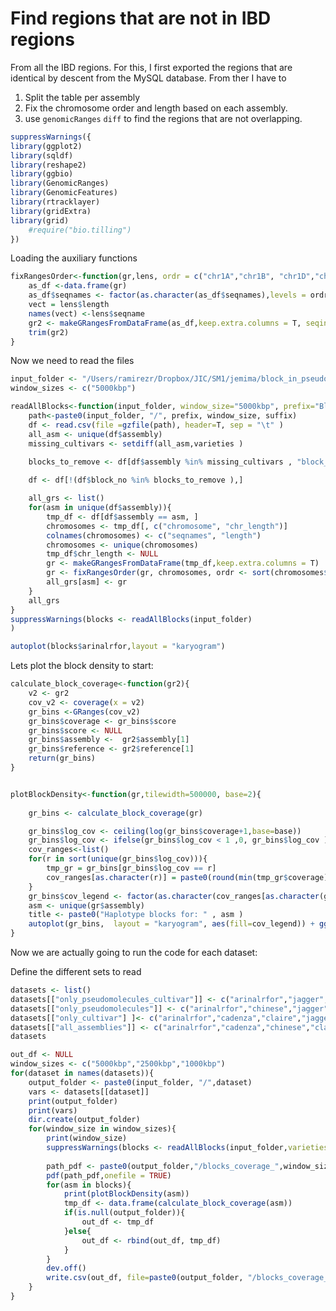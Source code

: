 # Find regions that are not in IBD regions

From all the IBD regions. For this, I first exported the regions that are identical by descent from the MySQL database. From ther I have to 

1. Split the table per assembly
2. Fix the chromosome order and length based on each assembly. 
3. use ```genomicRanges``` ```diff``` to find the regions that are not overlapping. 

```r
suppressWarnings({
library(ggplot2)
library(sqldf)
library(reshape2)
library(ggbio)
library(GenomicRanges)
library(GenomicFeatures)
library(rtracklayer)
library(gridExtra)
library(grid)
    #require("bio.tilling")
})
```

Loading the auxiliary functions

```r
fixRangesOrder<-function(gr,lens, ordr = c("chr1A","chr1B", "chr1D","chr2A","chr2B", "chr2D","chr3A","chr3B", "chr3D","chr4A","chr4B", "chr4D","chr5A","chr5B", "chr5D","chr6A","chr6B", "chr6D","chr7A","chr7B", "chr7D","chrUn")){
    as_df <-data.frame(gr)
    as_df$seqnames <- factor(as.character(as_df$seqnames),levels = ordr )
    vect = lens$length
    names(vect) <-lens$seqname
    gr2 <- makeGRangesFromDataFrame(as_df,keep.extra.columns = T, seqinfo=vect)
    trim(gr2)
}

```


Now we need to read the files 

```r
input_folder <- "/Users/ramirezr/Dropbox/JIC/SM1/jemima/block_in_pseudomolecules"
window_sizes <- c("5000kbp")

readAllBlocks<-function(input_folder, window_size="5000kbp", prefix="Blocks_in_pseudomolecules_Tae_", suffix=".tsv.gz", varieties=c("arinalrfor", "jagger" )){
    path<-paste0(input_folder, "/", prefix, window_size, suffix)
    df <- read.csv(file =gzfile(path), header=T, sep = "\t" )
    all_asm <- unique(df$assembly)
    missing_cultivars <- setdiff(all_asm,varieties ) 

    blocks_to_remove <- df[df$assembly %in% missing_cultivars , "block_no"]
    
    df <- df[!(df$block_no %in% blocks_to_remove ),]

    all_grs <- list()
    for(asm in unique(df$assembly)){
        tmp_df <- df[df$assembly == asm, ]
        chromosomes <- tmp_df[, c("chromosome", "chr_length")]
        colnames(chromosomes) <- c("seqnames", "length")
        chromosomes <- unique(chromosomes)
        tmp_df$chr_length <- NULL
        gr <- makeGRangesFromDataFrame(tmp_df,keep.extra.columns = T)
        gr <- fixRangesOrder(gr, chromosomes, ordr <- sort(chromosomes$seqnames))
        all_grs[asm] <- gr
    }
    all_grs
}
suppressWarnings(blocks <- readAllBlocks(input_folder)
)
```



```r
autoplot(blocks$arinalrfor,layout = "karyogram")
```

Lets plot the block density to start: 

```r

calculate_block_coverage<-function(gr2){
    v2 <- gr2    
    cov_v2 <- coverage(x = v2)   
    gr_bins <-GRanges(cov_v2)
    gr_bins$coverage <- gr_bins$score
    gr_bins$score <- NULL
    gr_bins$assembly <-  gr2$assembly[1]
    gr_bins$reference <- gr2$reference[1]
    return(gr_bins)
}


plotBlockDensity<-function(gr,tilewidth=500000, base=2){
   
    gr_bins <- calculate_block_coverage(gr)

    gr_bins$log_cov <- ceiling(log(gr_bins$coverage+1,base=base))
    gr_bins$log_cov <- ifelse(gr_bins$log_cov < 1 ,0, gr_bins$log_cov )
    cov_ranges<-list()
    for(r in sort(unique(gr_bins$log_cov))){
        tmp_gr = gr_bins[gr_bins$log_cov == r]
        cov_ranges[as.character(r)] = paste0(round(min(tmp_gr$coverage),2),"-", round(max(tmp_gr$coverage),2))
    }
    gr_bins$cov_legend <- factor(as.character(cov_ranges[as.character(gr_bins$log_cov)]), levels=cov_ranges)
    asm <- unique(gr$assembly)
    title <- paste0("Haplotype blocks for: " , asm )
    autoplot(gr_bins,  layout = "karyogram", aes(fill=cov_legend)) + ggtitle(title) + scale_fill_brewer(type="seq", palette = "Oranges") 
}


```

Now we are actually going to run the code for each dataset: 


Define the different sets to read
```r
datasets <- list() 
datasets[["only_pseudomolecules_cultivar"]] <- c("arinalrfor","jagger","julius","lancer","landmark","mace","stanley","sy_mattis")
datasets[["only_pseudomolecules"]] <- c("arinalrfor","chinese","jagger","julius","lancer","landmark","mace","norin61","stanley","sy_mattis","spelta")
datasets[["only_cultivar"] ]<- c("arinalrfor","cadenza","claire","jagger","julius","lancer","landmark","mace","paragon","robigus","stanley","sy_mattis","weebil")
datasets[["all_assemblies"]] <- c("arinalrfor","cadenza","chinese","claire","jagger","julius","lancer","landmark","mace","norin61","paragon","robigus","spelta","stanley","sy_mattis","weebil")
datasets
```

```r





out_df <- NULL
window_sizes <- c("5000kbp","2500kbp","1000kbp")
for(dataset in names(datasets)){
    output_folder <- paste0(input_folder, "/",dataset)
    vars <- datasets[[dataset]]
    print(output_folder)
    print(vars)
    dir.create(output_folder)
    for(window_size in window_sizes){
        print(window_size)
        suppressWarnings(blocks <- readAllBlocks(input_folder,varieties=vars,window_size=window_size))
        
        path_pdf <- paste0(output_folder,"/blocks_coverage_",window_size,".pdf")
        pdf(path_pdf,onefile = TRUE)
        for(asm in blocks){
            print(plotBlockDensity(asm))
            tmp_df <- data.frame(calculate_block_coverage(asm))
            if(is.null(output_folder)){
                out_df <- tmp_df
            }else{
                out_df <- rbind(out_df, tmp_df)
            }
        }
        dev.off()
        write.csv(out_df, file=paste0(output_folder, "/blocks_coverage_",window_size,".csv"))
    }
}
```